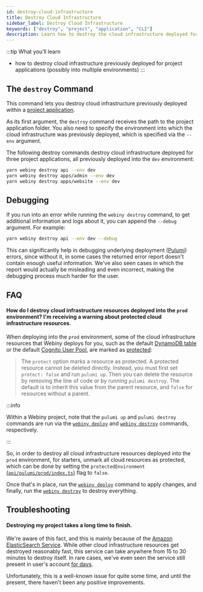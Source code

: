 ```yaml
---
id: destroy-cloud-infrastructure
title: Destroy Cloud Infrastructure
sidebar_label: Destroy Cloud Infrastructure
keywords: ["destroy", "project", "application", "CLI"]
description: Learn how to destroy the cloud infrastructure deployed for your project applications, using the Webiny CLI.
---
```


:::tip What you’ll learn
- how to destroy cloud infrastructure previously deployed for project applications (possibly into multiple environments)
:::

<!-- ## The `destroy` command

To make it a bit easier for users that are just testing Webiny or want to quickly destroy all of the deployed cloud infrastructure, Webiny CLI provides the `destroy` command, which destroys all of the cloud infrastructure, deployed by the three applications that are by default included in a Webiny project.

To destroy all deployed cloud infrastructure, in your terminal of choice, and in your project root, execute the following command:

```
yarn webiny destroy
```

:::danger
Although this may seem as a convenient way to get rid of everything that was previously deployed, be cautious when using this command. Once cloud infrastructure is destroyed, in most cases, it cannot be brought back, which means you could potentially loose your data, files, and similar.
:::

### Different environments
The `destroy` command destroys the cloud infrastructure that was deployed into the `dev` environment by default. You can specify a different environment with the `--env` argument. For example, to destroy cloud infrastructure that was deployed into the `prod` environment, you can run the following command:

```
yarn webiny destroy --env prod
```
-->

## The `destroy` Command

This command lets you destroy cloud infrastructure previously deployed within a [project application](/docs/key-topics/project-organization/project-applications-and-packages). <!-- This can be handy if you want to avoid completely destroying all cloud infrastructure that was deployed by the default project applications, which is what the shown `destroy` command does. -->

As its first argument, the `destroy` command receives the path to the project application folder. You also need to specify the environment into which the cloud infrastructure was previously deployed, which is specified via the `--env` argument.

<!-- Note that, unlike with the `destroy` command, the `--env` argument is not optional and it needs to be provided explicitly. -->

The following destroy commands destroy cloud infrastructure deployed for three project applications, all previously deployed into the `dev` environment:

```bash
yarn webiny destroy api --env dev
yarn webiny destroy apps/admin --env dev
yarn webiny destroy apps/website --env dev
```

## Debugging

If you run into an error while running the `webiny destroy` command, to get additional information and logs about it, you can append the `--debug` argument. For example:

```bash
yarn webiny destroy api --env dev --debug
```

This can significantly help in debugging underlying deployment ([Pulumi](/docs/key-topics/deployment/iac-with-pulumi)) errors, since without it, in some cases the returned error report doesn't contain enough useful information. We've also seen cases in which the report would actually be misleading and even incorrect, making the debugging process much harder for the user.

## FAQ

#### How do I destroy cloud infrastructure resources deployed into the `prod` environment? I'm receiving a warning about protected cloud infrastructure resources.

When deploying into the `prod` environment, some of the cloud infrastructure resources that Webiny deploys for you, such as the default [DynamoDB table](https://github.com/webiny/webiny-js/blob/next/packages/cwp-template-aws/template/api/pulumi/prod/dynamoDb.ts#L27) or the default [Cognito User Pool](https://github.com/webiny/webiny-js/blob/next/packages/cwp-template-aws/template/api/pulumi/prod/cognito.ts#L70), are marked as [protected](https://www.pulumi.com/docs/intro/concepts/resources/#protect):

> The `protect` option marks a resource as protected. A protected resource cannot be deleted directly. Instead, you must first set `protect: false` and run `pulumi up`. Then you can delete the resource by removing the line of code or by running `pulumi destroy`. The default is to inherit this value from the parent resource, and `false` for resources without a parent.

:::info

Within a Webiny project, note that the `pulumi up` and `pulumi destroy` commands are run via the [`webiny deploy`](/docs/how-to-guides/deployment/deploy-your-project) and [`webiny destroy`](/docs/how-to-guides/deployment/destroy-cloud-infrastructure) commands, respectively.

:::


So, in order to destroy all cloud infrastructure resources deployed into the `prod` environment, for starters, unmark all cloud resources as protected, which can be done by setting the `protectedEnvironment` [(`api/pulumi/prod/index.ts`)](https://github.com/webiny/webiny-js/blob/next/packages/cwp-template-aws/template/api/pulumi/prod/index.ts#L17) flag to `false`.

Once that's in place, run the [`webiny deploy`](/docs/how-to-guides/deployment/deploy-your-project) command to apply changes, and finally, run the [`webiny destroy`](/docs/how-to-guides/deployment/destroy-cloud-infrastructure) to destroy everything.

## Troubleshooting

#### Destroying my project takes a long time to finish.

We're aware of this fact, and this is mainly because of the [Amazon ElasticSearch Service](https://aws.amazon.com/elasticsearch-service/). While other cloud infrastructure resources get destroyed reasonably fast, this service can take anywhere from 15 to 30 minutes to destroy itself. In rare cases, we've even seen the service still present in user's account [for days](https://forums.aws.amazon.com/thread.jspa?threadID=233859).

Unfortunately, this is a well-known issue for quite some time, and until the present, there haven't been any positive improvements.

